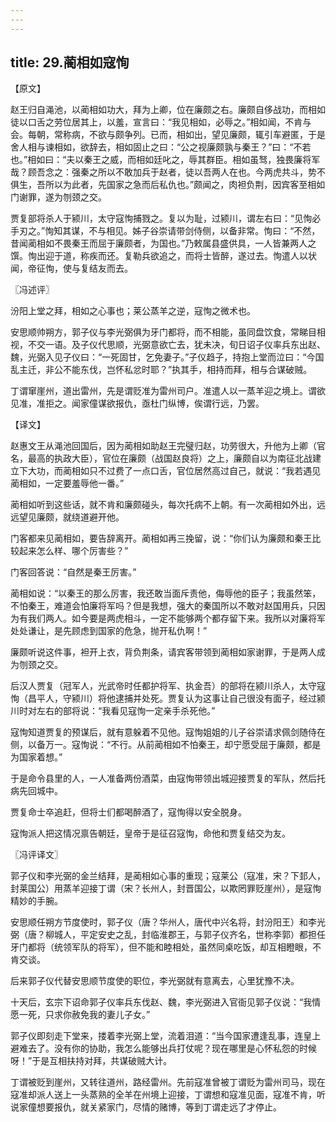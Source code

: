 ```yaml
---
---
---
```

title: 29.蔺相如寇恂
---



【原文】

赵王归自渑池，以蔺相如功大，拜为上卿，位在廉颇之右。廉颇自侈战功，而相如徒以口舌之劳位居其上，以羞，宣言曰：“我见相如，必辱之。”相如闻，不肯与会。每朝，常称病，不欲与颇争列。已而，相如出，望见廉颇，辄引车避匿，于是舍人相与谏相如，欲辞去，相如固止之曰：“公之视廉颇孰与秦王？”曰：“不若也。”相如曰：“夫以秦王之威，而相如廷叱之，辱其群臣。相如虽驽，独畏廉将军哉？顾吾念之：强秦之所以不敢加兵于赵者，徒以吾两人在也。今两虎共斗，势不俱生，吾所以为此者，先国家之急而后私仇也。”颇闻之，肉袒负荆，因宾客至相如门谢罪，遂为刎颈之交。

贾复部将杀人于颍川，太守寇恂捕戮之。复以为耻，过颍川，谓左右曰：“见恂必手刃之。”恂知其谋，不与相见。姊子谷崇请带剑侍侧，以备非常。恂曰：“不然，昔闻蔺相如不畏秦王而屈于廉颇者，为国也。”乃敕属县盛供具，一人皆兼两人之馔。恂出迎于道，称疾而还。复勒兵欲追之，而将士皆醉，遂过去。恂遣人以状闻，帝征恂，使与复结友而去。

〖冯述评〗

汾阳上堂之拜，相如之心事也；莱公蒸羊之逆，寇恂之微术也。

安思顺帅朔方，郭子仪与李光弼俱为牙门都将，而不相能，虽同盘饮食，常睇目相视，不交一语。及子仪代思顺，光弼意欲亡去，犹未决，旬日诏子仪率兵东出赵、魏，光弼入见子仪曰：“一死固甘，乞免妻子。”子仪趋子，持抱上堂而泣曰：“今国乱主迁，非公不能东伐，岂怀私忿时耶？”执其手，相持而拜，相与合谋破贼。

丁谓窜崖州，道出雷州，先是谓贬准为雷州司户。准遣人以一蒸羊迎之境上。谓欲见准，准拒之。闻家僮谋欲报仇，亟杜门纵博，俟谓行远，乃罢。

【译文】

赵惠文王从渑池回国后，因为蔺相如助赵王完璧归赵，功劳很大，升他为上卿（官名，最高的执政大臣），官位在廉颇（战国赵良将）之上，廉颇自以为南征北战建立下大功，而蔺相如只不过费了一点口舌，官位居然高过自己，就说：“我若遇见蔺相如，一定要羞辱他一番。”

蔺相如听到这些话，就不肯和廉颇碰头，每次托病不上朝。有一次蔺相如外出，远远望见廉颇，就绕道避开他。

门客都来见蔺相如，要告辞离开。蔺相如再三挽留，说：“你们认为廉颇和秦王比较起来怎么样、哪个厉害些？”

门客回答说：“自然是秦王厉害。”

蔺相如说：“以秦王的那么厉害，我还敢当面斥责他，侮辱他的臣子；我虽然笨，不怕秦王，难道会怕廉将军吗？但是我想，强大的秦国所以不敢对赵国用兵，只因为有我们两人。如今要是两虎相斗，一定不能够两个都存留下来。我所以对廉将军处处谦让，是先顾虑到国家的危急，抛开私仇啊！”

廉颇听说这件事，袒开上衣，背负荆条，请宾客带领到蔺相如家谢罪，于是两人成为刎颈之交。

后汉人贾复（冠军人，光武帝时任都护将军、执金吾）的部将在颍川杀人，太守寇恂（昌平人，守颍川）将他逮捕并处死。贾复认为这事让自己很没有面子，经过颍川时对左右的部将说：“我看见寇恂一定亲手杀死他。”

寇恂知道贾复的预谋后，就有意躲着不见他。寇恂姐姐的儿子谷崇请求佩剑随侍在侧，以备万一。寇恂说：“不行。从前蔺相如不怕秦王，却宁愿受屈于廉颇，都是为国家着想。”

于是命令县里的人，一人准备两份酒菜，由寇恂带领出城迎接贾复的军队，然后托病先回城中。

贾复命士卒追赶，但将士们都喝醉酒了，寇恂得以安全脱身。

寇恂派人把这情况禀告朝廷，皇帝于是征召寇恂，命他和贾复结交为友。

〖冯评译文〗

郭子仪和李光弼的金兰结拜，是蔺相如心事的重现；寇莱公（寇准，宋？下邽人，封莱国公）用蒸羊迎接丁谓（宋？长州人，封晋国公，以欺罔罪贬崖州），是寇恂精妙的手腕。

安思顺任朔方节度使时，郭子仪（唐？华州人，唐代中兴名将，封汾阳王）和李光弼（唐？柳城人，平定安史之乱，封临淮郡王，与郭子仪齐名，世称李郭）都担任牙门都将（统领军队的将军），但不能和睦相处，虽然同桌吃饭，却互相瞪眼，不肯交谈。

后来郭子仪代替安思顺节度使的职位，李光弼就有意离去，心里犹豫不决。

十天后，玄宗下诏命郭子仪率兵东伐赵、魏，李光弼进入官衙见郭子仪说：“我情愿一死，只求你赦免我的妻儿子女。”

郭子仪即刻走下堂来，搂着李光弼上堂，流着泪道：“当今国家遭逢乱事，连皇上避难去了。没有你的协助，我怎么能够出兵打仗呢？现在哪里是心怀私怨的时候呀！”于是互相扶持对拜，共谋破贼大计。

丁谓被贬到崖州，又转往道州，路经雷州。先前寇准曾被丁谓贬为雷州司马，现在寇准却派人送上一头蒸熟的全羊在州境上迎接，丁谓想和寇准见面，寇准不肯，听说家僮想要报仇，就关紧家门，尽情的赌博，等到丁谓走远了才停止。